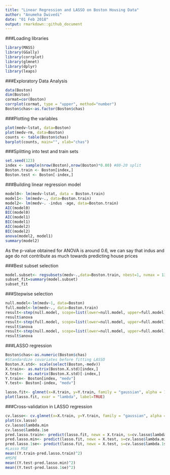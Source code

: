 ```yaml
---
title: "Linear Regression and LASSO on Boston Housing Data"
author: "Anumeha Dwivedi"
date: "01 Feb 2018"
output: rmarkdown::github_document
---
```


###Loading libraries
```r
library(MASS)
library(GGally)
library(corrplot)
library(glmnet)
library(dplyr)
library(leaps)
```

###Exploratory Data Analysis 
```r
data(Boston)
dim(Boston)
cormat=cor(Boston)
corrplot(cormat, type = "upper", method="number")
Boston$chas<-as.factor(Boston$chas)
```

###Plotting the variables
```r
plot(medv~lstat, data=Boston)
plot(medv~rm, data=Boston)
counts <- table(Boston$chas)
barplot(counts, main="", xlab="chas")
```

###Splitting into test and train sets
```r
set.seed(123)
index <- sample(nrow(Boston),nrow(Boston)*0.80) #80-20 split
Boston.train <- Boston[index,]
Boston.test <- Boston[-index,]
```


###Building linear regression model
```r
model0<- lm(medv~lstat, data = Boston.train)
model1<- lm(medv~., data=Boston.train)
model2<- lm(medv~. -indus -age, data=Boston.train)
AIC(model0)
BIC(model0)
AIC(model1)
BIC(model1)
AIC(model2)
BIC(model2)
anova(model2, model1)
summary(model2)
```

As the p-value obtained for ANOVA is around 0.6, we can say that indus and age do not contribute as much towards predicting house prices

###Best subset selection
```r
model.subset<- regsubsets(medv~.,data=Boston.train, nbest=1, nvmax = 13)
subset_fit=summary(model.subset)
subset_fit
```

###Stepwise selection
```r
null.model<-lm(medv~1, data=Boston)
full.model<-lm(medv~., data=Boston.train)
result<-step(null.model, scope=list(lower=null.model, upper=full.model), k = 2, direction="forward")
result$anova
result<-step(full.model, scope=list(lower=null.model, upper=full.model), k = 2, direction="backward")
result$anova
result<-step(null.model, scope=list(lower=null.model, upper=full.model), k = 2, direction="both")
result$anova
```

###LASSO regression
```r
Boston$chas<-as.numeric(Boston$chas)
#Standardize covariates before fitting LASSO
Boston.X.std<- scale(select(Boston,-medv))
X.train<- as.matrix(Boston.X.std)[index,]
X.test<-  as.matrix(Boston.X.std)[-index,]
Y.train<- Boston[index, "medv"]
Y.test<- Boston[-index, "medv"]

lasso.fit<- glmnet(x=X.train, y=Y.train, family = "gaussian", alpha = 1)
plot(lasso.fit, xvar = "lambda", label=TRUE)
```


###Cross-validation in LASSO regression
```r
cv.lasso<- cv.glmnet(x=X.train, y=Y.train, family = "gaussian", alpha = 1, nfolds = 10)
plot(cv.lasso)
cv.lasso$lambda.min
cv.lasso$lambda.1se
pred.lasso.train<- predict(lasso.fit, newx = X.train, s=cv.lasso$lambda.min)
pred.lasso.min<- predict(lasso.fit, newx = X.test, s=cv.lasso$lambda.min)
pred.lasso.1se<- predict(lasso.fit, newx = X.test, s=cv.lasso$lambda.1se)
#Lasso MSE
mean((Y.train-pred.lasso.train)^2)
#MSPE
mean((Y.test-pred.lasso.min)^2)
mean((Y.test-pred.lasso.1se)^2)
```
